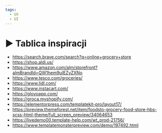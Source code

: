 ```yaml
---
tags:
  - UX
  - UI
---
```



# ▶️ Tablica inspiracji

<VimeoPlayer videoId="630859103" />

- https://search.brave.com/search?q=online+grocery+store
- https://shop.aldi.us/
- https://www.amazon.com/alm/storefront?almBrandId=QW1hem9uIEZyZXNo
- https://www.tesco.com/groceries/
- https://www.lidl.com/
- https://www.instacart.com/
- https://glovoapp.com/
- https://groca.myshopify.com/
- https://elementorpress.com/templatekit-pro/layout17/
- https://preview.themeforest.net/item/foodsto-grocery-food-store-hbs-scss-html-theme/full_screen_preview/34064653
- https://livedemo00.template-help.com/wt_prod-21756/
- https://www.templatemonsterpreview.com/demo/197492.html
